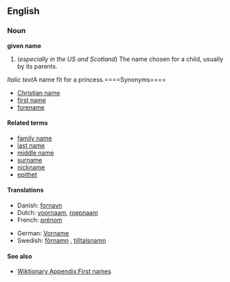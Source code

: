 ==English==
===Noun===
'''given name'''

#(''especially in the US and Scotland'') The name chosen for a child, usually by its parents.

''Italic text''A name fit for a princess.====Synonyms====
*[[Christian name]]
*[[first name]]
*[[forename]]

====Related terms====
*[[family name]]
*[[last name]]
*[[middle name]]
*[[surname]]
*[[nickname]]
*[[epithet]]

====Translations====
{{top}}
*Danish: [[fornavn]]
*Dutch: [[voornaam]], [[roepnaam]]
*French: [[prénom]] {{m}}
{{mid}}
*German: [[Vorname]] {{m}}
*Swedish: [[förnamn]] {{n}}, [[tilltalsnamn]] {{n}}
{{bottom}}

====See also====
* [[Wiktionary Appendix:First names]]